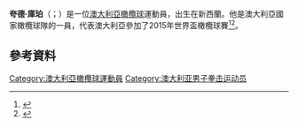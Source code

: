 {{expand|time=2015-11-22T03:08:01+00:00}}
'''夸德·庫珀'''（{{lang-en|Quade Cooper}}；{{bd|1988年|4月5日}}）是一位[[澳大利亞|澳大利亞]][[橄欖球|橄欖球]]運動員，出生在新西蘭。他是澳大利亞國家橄欖球隊的一員，代表澳大利亞參加了2015年世界盃橄欖球賽<ref name=twitter-origin>{{cite web
 |date        = 2 August 2012
 |accessdate  = 14 January 2013
 |url         = https://twitter.com/QuadeCooper/statuses/230923200391958530
 |deadurl     = no
 |archiveurl  = https://archive.is/20130113165314/https://twitter.com/QuadeCooper/statuses/230923200391958530
 |archivedate = 2013年1月13日
 |title       = Where are you from?
 |publisher   = Twitter
}}</ref><ref name=panto-villain>{{cite web | date = 13 October 2011 | accessdate = 2012-06-27 | url = http://www.dailymail.co.uk/sport/rugbyunion/article-2048580/Rugby-World-Cup-Quade-Cooper-fine-pantomime-villian.html | title = Pantomime villain Cooper ready for volatile reception in Australia's clash with New Zealand | last = Benedict | first = Luke | work = Daily Telegraph | location = UK | deadurl = yes | archiveurl = https://web.archive.org/web/20120627091701/http://www.dailymail.co.uk/sport/rugbyunion/article-2048580/Rugby-World-Cup-Quade-Cooper-fine-pantomime-villian.html | archivedate = 2012-06-27 }}</ref>。
==參考資料==
{{Reflist}}
{{DEFAULTSORT:Cooper}}
[[Category:澳大利亞橄欖球運動員|Category:澳大利亞橄欖球運動員]]
[[Category:澳大利亚男子拳击运动员|Category:澳大利亚男子拳击运动员]]
{{sport-bio-stub}}